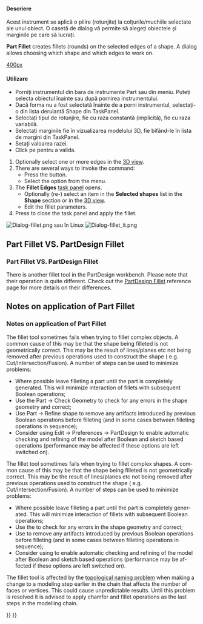 <languages/>

<div lang="en" dir="ltr" class="mw-content-ltr">
{{Docnav
|[[Part_Scale|Scale]]
|[[Part_Chamfer|Chamfer]]
|[[Part_Workbench|Part]]
|IconL=Part_Scale.svg
|IconR=Part_Chamfer.svg
|IconC=Workbench_Part.svg
}}
</div>

<div class="mw-translate-fuzzy">
{{GuiCommand/ro
|Name=Part Fillet
|Name/ro=Part Fillet
|MenuLocation=Part → Fillet
|Workbenches=[[Part_Workbench/ro|Part]], Complete
|SeeAlso=[[Part Chamfer/ro|Part Chamfer]]
}}
</div>

<span id="Description"></span>
<div class="mw-translate-fuzzy">
==== Descriere ====
Acest instrument se aplică o pilire (rotunjite) la colțurile/muchiile selectate ale unui obiect. O casetă de dialog vă permite să alegeți obiectele și marginile pe care să lucrați.
</div>

<div lang="en" dir="ltr" class="mw-content-ltr">
'''Part Fillet''' creates fillets (rounds) on the selected edges of a shape. A dialog allows choosing which shape and which edges to work on.
</div>

[[image:Part_fillet_plate.PNG|400px]]
<div lang="en" dir="ltr" class="mw-content-ltr">
{{Caption|Plate with filleted corners}}
</div>

<span id="Usage"></span>
<div class="mw-translate-fuzzy">
==== Utilizare ====
*Porniți instrumentul din bara de instrumente Part sau din meniu. Puteți selecta obiectul înainte sau după pornirea instrumentului.
* Dacă forma nu a fost selectată înainte de a porni instrumentul, selectați-o din lista derulantă Shape din TaskPanel.
* Selectați tipul de rotunjire, fie cu raza constantă (implicită), fie cu raza variabilă.
* Selectați marginile fie în vizualizarea modelului 3D, fie bifând-le în lista de margini din TaskPanel.
* Setați valoarea razei.
* Click pe {{KEY|OK}} pentru a valida.
</div>

<div lang="en" dir="ltr" class="mw-content-ltr">
# Optionally select one or more edges in the [[3D_view|3D view]].
# There are several ways to invoke the command:
#* Press the {{Button|[[Image:Part_Fillet.svg|16px]] Fillet...}} button.
#* Select the {{MenuCommand|Part → [[Image:Part_Fillet.svg|16px]] Fillet...}} option from the menu.
# The '''Fillet Edges''' [[Task_panel|task panel]] opens.
#* Optionally (re-) select an item in the '''Selected shapes''' list in the '''Shape''' section or in the [[3D_view|3D view]].
#* Edit the fillet parameters.
# Press {{Button|OK}} to close the task panel and apply the fillet.
</div>

[[Image:Dialog-fillet.png]]
sau în Linux
[[Image:Dialog-fillet_it.png]]{{clear}}

<div lang="en" dir="ltr" class="mw-content-ltr">
== Part Fillet VS. PartDesign Fillet ==
</div>

<div class="mw-translate-fuzzy">
=== Part Fillet VS. PartDesign Fillet ===
There is another fillet tool in the PartDesign workbench. Please note that their operation is quite different. Check out the [[PartDesign Fillet]] reference page for more details on their differences.
</div>

<div lang="en" dir="ltr" class="mw-content-ltr">
== Notes on application of Part Fillet ==
</div>

<div class="mw-translate-fuzzy">
=== Notes on application of Part Fillet ===
The fillet tool sometimes fails when trying to fillet complex objects. 
A common cause of this may be that the shape being filleted is not geometrically correct. This may be the result of lines/planes etc not being removed after previous operations used to construct the shape ( e.g. Cut/Intersection/Fusion). A number of steps can be used to minimize problems:
* Where possible leave filleting a part until the part is completely generated. This will minimize interaction of fillets with subsequent Boolean operations;
* Use the Part → Check Geometry to check for any errors in the shape geometry and correct;
* Use Part → Refine shape to remove any artifacts introduced by previous Boolean operations before filleting (and in some cases between filleting operations in sequence);
* Consider using Edit → Preferences → PartDesign to enable automatic checking and refining of the model after Boolean and sketch based operations (performance may be affected if these options are left switched on).
</div>

<div lang="en" dir="ltr" class="mw-content-ltr">
The fillet tool sometimes fails when trying to fillet complex shapes. A common cause of this may be that the shape being filleted is not geometrically correct. This may be the result of lines/planes etc not being removed after previous operations used to construct the shape ( e.g. Cut/Intersection/Fusion). A number of steps can be used to minimize problems:
* Where possible leave filleting a part until the part is completely generated. This will minimize interaction of fillets with subsequent Boolean operations;
* Use the {{MenuCommand|Part → Check Geometry}} to check for any errors in the shape geometry and correct;
* Use {{MenuCommand|Part → Create a copy → Refine shape}} to remove any artifacts introduced by previous Boolean operations before filleting (and in some cases between filleting operations in sequence);
* Consider using {{MenuCommand|Edit → Preferences → PartDesign}} to enable automatic checking and refining of the model after Boolean and sketch based operations (performance may be affected if these options are left switched on).
</div> 

<div lang="en" dir="ltr" class="mw-content-ltr">
The fillet tool is affected by the [[Topological_naming_problem|topological naming problem]] when making a change to a modeling step earlier in the chain that affects the number of faces or vertices. This could cause unpredictable results. Until this problem is resolved it is advised to apply chamfer and fillet operations as the last steps in the modelling chain.
</div>


<div lang="en" dir="ltr" class="mw-content-ltr">
{{Docnav
|[[Part_Scale|Scale]]
|[[Part_Chamfer|Chamfer]]
|[[Part_Workbench|Part]]
|IconL=Part_Scale.svg
|IconR=Part_Chamfer.svg
|IconC=Workbench_Part.svg
}}
</div>

{{Part_Tools_navi{{#translation:}}}}
{{Userdocnavi{{#translation:}}}}